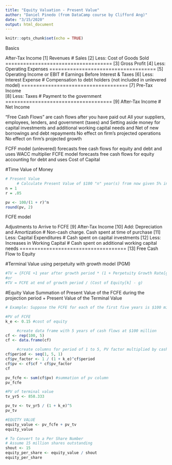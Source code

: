 ---
title: "Equity Valuation - Present Value"
author: "Daniel Pinedo (from DataCamp course by Clifford Ang)"
date: "3/15/2020"
output: html_document
---

```{r setup, include=FALSE}
knitr::opts_chunk$set(echo = TRUE)
```

Basics

After-Tax Income
[1] Revenues                         # Sales
[2] Less: Cost of Goods Sold
====================================
[3] Gross Profit
[4] Less: Operating Expenses
====================================
[5] Operating Income or EBIT         # Earnings Before Interest & Taxes
[6] Less: Interest Expense           # Compensation to debt holders (not included in unlevered model)
====================================
[7] Pre-Tax Income                   
[8] Less: Taxes                      # Payment to the government
====================================
[9] After-Tax Income                 # Net Income


"Free Cash Flows" are cash flows after you have paid out
     All your suppliers, employees, lenders, and government (taxes) and
     Setting aside money for capital investments and additional working capital needs and
     Net of new borrowings and debt repayments
     No effect on firm's projected operations
     No effect on firm's projected growth

FCFF model (unlevered) forecasts free cash flows for equity and debt and uses WACC multiplier 
FCFE model forecasts free cash flows for equity accounting for debt and uses Cost of Capital

#Time Value of Money
```{r}
# Present Value
     # Calculate Present Value of $100 "n" year(s) from now given 5% interest rate of return
n = 1
r = .05

pv <- 100/(1 + r)^n
round(pv, 2)

```

FCFE model
     
Adjustments to Arrive to FCFE
[9] After-Tax Income
[10] Add: Depreciation and Amortization  # Non-cash charge. Cash spent at time of purchase
[11] Less: Capital Expenditures          # Cash spent on capital investments
[12] Less: Increases in Working Capital  # Cash spent on additional working capital needs
====================================
[13] Free Cash Flow to Equity

#Terminal Value
using perpetuity with growth model (PGM)
```{r}
#TV = {FCFE +1 year after growth period * (1 + Perpetuity Growth Rate[g])} / (Cost of Equity[k] - g)
#or
#TV = FCFE at end of growth period / (Cost of Equity[k] - g)

```

#Equity Value
Summation of Present Value of the FCFE during the projection period + Present Value of the Terminal Value
```{r}
# Example: Suppose the FCFE for each of the first five years is $100 million. Assuming a cost of equity of 15%, the present value of each cash flow is:

#PV of FCFE
k_e <- 0.15 #cost of equity

     #create data frame with 5 years of cash flows at $100 million
cf <- rep(100, 5)
cf <- data.frame(cf)

     #create columns for period of 1 to 5, PV factor multiplied by cash flow 
cf$period <- seq(1, 5, 1)
cf$pv_factor <- 1 / (1 + k_e)^cf$period
cf$pv <- cf$cf * cf$pv_factor
cf

pv_fcfe <- sum(cf$pv) #summation of pv column
pv_fcfe

#PV of terminal value
tv_yr5 <- 858.333

pv_tv <- tv_yr5 / (1 + k_e)^5
pv_tv

#EQUITY VALUE
equity_value <- pv_fcfe + pv_tv
equity_value

# To Convert to a Per Share Number
# Assume 15 million shares outstanding
shout <- 15
equity_per_share <- equity_value / shout
equity_per_share

```








     


 
